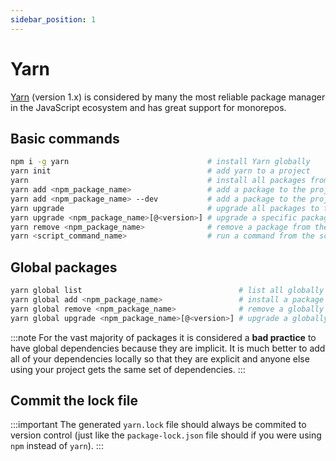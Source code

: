 ```yaml
---
sidebar_position: 1
---
```


# Yarn

[Yarn](https://classic.yarnpkg.com/lang/en/) (version 1.x) is considered by many the most reliable package manager in the JavaScript ecosystem and has great support for monorepos.

## Basic commands

```bash
npm i -g yarn                               # install Yarn globally
yarn init                                   # add yarn to a project
yarn                                        # install all packages from package.json and generaye yarn.lock file
yarn add <npm_package_name>                 # add a package to the project as a runtime dependency
yarn add <npm_package_name> --dev           # add a package to the project as a dev dependency
yarn upgrade                                # upgrade all packages to the latest versions
yarn upgrade <npm_package_name>[@<version>] # upgrade a specific package to the latest (or to a specific) version
yarn remove <npm_package_name>              # remove a package from the project
yarn <script_command_name>                  # run a command from the script section of package.json
```

## Global packages

```bash
yarn global list                                   # list all globally installed packages
yarn global add <npm_package_name>                 # install a package globally
yarn global remove <npm_package_name>              # remove a globally installed package
yarn global upgrade <npm_package_name>[@<version>] # upgrade a globally installed package to the latest (or to a specific) version
```

:::note
For the vast majority of packages it is considered a **bad practice** to have global dependencies because they are implicit. It is much better to add all of your dependencies locally so that they are explicit and anyone else using your project gets the same set of dependencies.
:::

## Commit the lock file

:::important
The generated `yarn.lock` file should always be commited to version control (just like the `package-lock.json` file should if you were using `npm` instead of `yarn`).
:::
